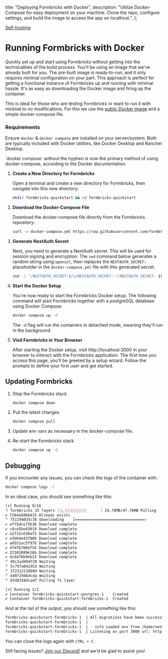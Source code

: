   title: "Deploying Formbricks with Docker",
  description:
    "Utilize Docker-Compose for easy deployment on your machine. Clone the repo, configure settings, and build the image to access the app on localhost.",
};

[Self-hosting]()

# Running Formbricks with Docker

Quickly set up and start using Formbricks without getting into the technicalities of the build process. You'll be using an image that we've already built for you. The pre-built image is ready-to-run, and it only requires minimal configuration on your part. This approach is perfect for getting a functional instance of Formbricks up and running with minimal hassle. It's as easy as downloading the Docker image and firing up the container.

This is ideal for those who are testing Formbricks or want to run it with minimal to no modifications. For this we use the [public Docker image](https://hub.docker.com/r/formbricks/formbricks) and a simple docker-compose file.

### Requirements

Ensure `docker` & `docker compose` are installed on your server/system. Both are typically included with Docker utilities, like Docker Desktop and Rancher Desktop.

<Note>
  `docker compose` without the hyphen is now the primary method of using docker-compose, according to the
  Docker documentation.
</Note>

1. **Create a New Directory for Formbricks**

   Open a terminal and create a new directory for Formbricks, then navigate into this new directory:

   <CodeGroup title="Create and cd into the new directory">

   ```bash
   mkdir formbricks-quickstart && cd formbricks-quickstart
   ```

   </CodeGroup>

2. **Download the Docker-Compose File**

   Download the docker-compose file directly from the Formbricks repository:

   <CodeGroup title="Download docker compose file">

   ```bash
   curl -o docker-compose.yml https://raw.githubusercontent.com/formbricks/formbricks/main/docker/docker-compose.yml
   ```

   </CodeGroup>

3. **Generate NextAuth Secret**

   Next, you need to generate a NextAuth secret. This will be used for session signing and encryption. The `sed` command below generates a random string using `openssl`, then replaces the `NEXTAUTH_SECRET:` placeholder in the `docker-compose.yml` file with this generated secret:

   <CodeGroup title="Generate NextAuth Secret">

   ```bash
   sed -i "/NEXTAUTH_SECRET:$/s/NEXTAUTH_SECRET:.*/NEXTAUTH_SECRET: $(openssl rand -base64 32 | tr -dc 'a-zA-Z0-9' | head -c 32)/" docker-compose.yml
   ```

   </CodeGroup>

4. **Start the Docker Setup**

   You're now ready to start the Formbricks Docker setup. The following command will start Formbricks together with a postgreSQL database using Docker Compose:

   <CodeGroup title="Launch Docker Instance">

   ```bash
   docker compose up -d
   ```

   </CodeGroup>

   The `-d` flag will run the containers in detached mode, meaning they'll run in the background.

5. **Visit Formbricks in Your Browser**

   After starting the Docker setup, visit http://localhost:3000 in your browser to interact with the Formbricks application. The first time you access this page, you'll be greeted by a setup wizard. Follow the prompts to define your first user and get started.

## Updating Formbricks

1. Stop the Formbricks stack

   <CodeGroup title="Stop the docker instance">

   ```bash
   docker compose down
   ```

   </CodeGroup>

2. Pull the latest changes

   <CodeGroup title="Pull the changes into docker">

   ```bash
   docker compose pull
   ```

   </CodeGroup>

3. Update env vars as necessary in the docker-compose file.
4. Re-start the Formbricks stack

   <CodeGroup title="Relaunch the Docker Instance">

   ```bash
   docker compose up -d
   ```

   </CodeGroup>

## Debugging

If you encounter any issues, you can check the logs of the container with:

<CodeGroup title="Look into docker logs">

```bash
docker compose logs -f
```

</CodeGroup>

In an ideal case, you should see something like this:

<CodeGroup title="Docker Build Underway">

```bash
[+] Running 9/16
⠹ formbricks 15 layers [⣿⣤⣿⣿⣿⣿⣿⣿⣿⣿⠀⠀⠀⠀⠀] 29.78MB/47.76MB Pulling                                                           13.3s
✔ 7264a8db6415 Already exists                                                                                                 0.0s
⠋ 751194035c36 Downloading    [===============================>                   ]  29.78MB/47.76...                         8.1s
✔ eff5dce73b38 Download complete                                                                                              1.7s
✔ c8ce5be43019 Download complete                                                                                              1.2s
✔ a2f33c630af5 Download complete                                                                                              5.1s
✔ e3b64e437860 Download complete                                                                                              3.3s
✔ a6551ac5f976 Download complete                                                                                              4.9s
✔ 4f4fb700ef54 Download complete                                                                                              6.0s
✔ 22163889e16b Download complete                                                                                              6.7s
✔ dc647bb9eb13 Download complete                                                                                              7.8s
⠋ 49c2ad494720 Waiting                                                                                                        8.1s
⠋ 5c797a842dcb Waiting                                                                                                        8.1s
⠋ 1f231213db04 Waiting                                                                                                        8.1s
⠋ e407294bdcda Waiting                                                                                                        8.1s
⠋ 6fd8358dca47 Pulling fs layer                                                                                               8.1s

[+] Running 2/2
✔ Container formbricks-quickstart-postgres-1    Created                                                                       0.0s
✔ Container formbricks-quickstart-formbricks-1  Created                                                                       0.0s
```

</CodeGroup>

And at the tail of the output, you should see something like this:

<CodeGroup title="Docker Build Completed">

```bash
formbricks-quickstart-formbricks-1  | All migrations have been successfully applied.
formbricks-quickstart-formbricks-1  |
formbricks-quickstart-formbricks-1  | - info Loaded env from /home/nextjs/apps/web/.env
formbricks-quickstart-formbricks-1  | Listening on port 3000 url: http://<random-string>:3000
```

</CodeGroup>

You can close the logs again with `CTRL + C`.

Still facing issues? [Join our Discord!](https://formbricks.com/discord) and we'd be glad to assist you!
